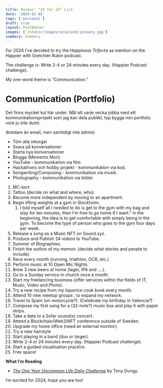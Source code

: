 ```yaml
---
title: Rasmus' “24 for 24” List
date: '2024-02-05'
tags: ['personal']
draft: true
layout: PostBanner
images: ['/static/images/unsplash/january.jpg']
summary: Summary
---
```


For 2024 I’ve decided to try the *Happiness Trifecta* as  mention on the Happier with Gretchen Rubin podcast.

The challenge is: Write 2-4 or 24 minutes every day. (Happier Podcast challenge).

My one-word theme is “Communication.”

# Communication (Portfolio)

Det finns mycket kul här under. Mål att varje vecka jobba med ett kommunikationsprojekt som jag kan dela publikt, typ bygga min portfolio vore ju inte dumt.

 (bredare än email, men samtidigt inte admin)

- Töm alla inkorgar
- Svara på konversationer
- Starta nya konversationer
- Blogga (Memento Mori)
- YouTube - kommunikation via film
- Hackathons och hobby projekt - kommunikation via kod.
- Songwriting/Composing - kommunikation via musik.
- Photography - kommunikation via bilder.

1. MC-kort
2. Tattoo (decide on what and where, who).
3. Become more independent by moving to an apartment.
4. Begin lifting weights at a gym in Stockholm.
    1. I told myself all I needed to do is get to the gym with my bag and stay for ten minutes, then I'm free to go home if I want.” in the beginning, the idea is to get comfortable with simply being in the gym. To become the type of person who goes to the gym four days per week.
5. Release a song as a Music NFT on Sound.xyz.
6. Produce and Publish 24 videos to YouTube.
7. Summer of Biographies.
8. Finish the outline of my memoir. (decide what stories and people to include).
9. Race every month (running, triathlon, OCR, etc.)
10. Perform music at 10 Open Mic Nights.
11. Brew 3 new beers at home (lager, IPA and ….).
12. Go to a Sunday service in church once a month.
13. Start my freelancing business (offer services within the fields of IT, Music, Video and Photo).
14. Try a new recipe from my liquorice cook book every month.
15.  Attend 10 new meetup groups , to expand my network.
16. Travel to Spain (on motorcycle?). (Celebrate my birthday in Valencia?)
17. Compose my first song for a (32-note?) music box and play it with paper strips. 
18. Take a date to a Sofar sound(s) concert.
19. Attend a Blockchain/Web3/NFT conference outside of Sweden.
20. Upgrade my home office (need an external monitor).
21. Try a new hairstyle
22. Start playing in a band (duo or larger).
23. Write 2-4 or 24 minutes every day. (Happier Podcast challenge).
24. Start a guided visualisation practice.
25. Free space!

**What I’m Reading**

- *[The One Year Uncommon Life Daily Challenge](https://www.goodreads.com/book/show/13329583-the-one-year-uncommon-life-daily-challenge)* by Tony Dungy.

I’m excited for 2024, hope you are too!
